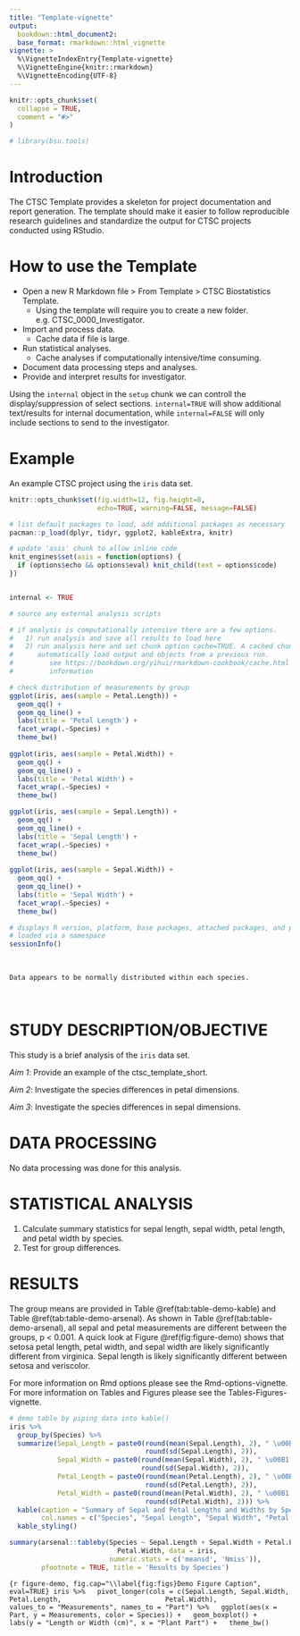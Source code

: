 ```yaml
---
title: "Template-vignette"
output: 
  bookdown::html_document2: 
  base_format: rmarkdown::html_vignette
vignette: >
  %\VignetteIndexEntry{Template-vignette}
  %\VignetteEngine{knitr::rmarkdown}
  %\VignetteEncoding{UTF-8}
---
```


```r
knitr::opts_chunk$set(
  collapse = TRUE,
  comment = "#>"
)
```

```r
# library(bsu.tools)
```

# Introduction  

The CTSC Template provides a skeleton for project documentation and report generation. The template should make it easier to follow reproducible research guidelines and standardize the output for CTSC projects conducted using RStudio.  

# How to use the Template  

* Open a new R Markdown file > From Template > CTSC Biostatistics Template.  
  + Using the template will require you to create a new folder. e.g. CTSC_0000_Investigator.  
* Import and process data.  
  + Cache data if file is large.  
* Run statistical analyses.  
  + Cache analyses if computationally intensive/time consuming.  
* Document data processing steps and analyses.  
* Provide and interpret results for investigator.  

Using the `internal` object in the `setup` chunk we can controll the display/suppression of select sections. `internal=TRUE` will show additional text/results for internal documentation, while `internal=FALSE` will only include sections to send to the investigator.  

# Example  

An example CTSC project using the `iris` data set.  

```r
knitr::opts_chunk$set(fig.width=12, fig.height=8,
                      echo=TRUE, warning=FALSE, message=FALSE)

# list default packages to load, add additional packages as necessary
pacman::p_load(dplyr, tidyr, ggplot2, kableExtra, knitr)

# update 'asis' chunk to allow inline code
knit_engines$set(asis = function(options) {
  if (options$echo && options$eval) knit_child(text = options$code)
})


internal <- TRUE
```

```r
# source any external analysis scripts

# if analysis is computationally intensive there are a few options.
#   1) run analysis and save all results to load here
#   2) run analysis here and set chunk option cache=TRUE. A cached chunk will
#      automatically load output and objects from a previous run.
#         see https://bookdown.org/yihui/rmarkdown-cookbook/cache.html for more 
#         information

# check distribution of measurements by group
ggplot(iris, aes(sample = Petal.Length)) +
  geom_qq() +
  geom_qq_line() +
  labs(title = 'Petal Length') +
  facet_wrap(.~Species) +
  theme_bw()
                   
ggplot(iris, aes(sample = Petal.Width)) +
  geom_qq() +
  geom_qq_line() +
  labs(title = 'Petal Width') +
  facet_wrap(.~Species) +
  theme_bw()

ggplot(iris, aes(sample = Sepal.Length)) +
  geom_qq() +
  geom_qq_line() +
  labs(title = 'Sepal Length') +
  facet_wrap(.~Species) +
  theme_bw()
                   
ggplot(iris, aes(sample = Sepal.Width)) +
  geom_qq() +
  geom_qq_line() +
  labs(title = 'Sepal Width') +
  facet_wrap(.~Species) +
  theme_bw()

```


```r
# displays R version, platform, base packages, attached packages, and packages
# loaded via a namespace
sessionInfo()
```

<br>

```asis
Data appears to be normally distributed within each species.
```

<br>

# STUDY DESCRIPTION/OBJECTIVE

This study is a brief analysis of the `iris` data set.
 
*Aim 1*: Provide an example of the ctsc_template_short.

*Aim 2*: Investigate the species differences in petal dimensions.

*Aim 3*: Investigate the species differences in sepal dimensions.


# DATA PROCESSING

No data processing was done for this analysis.

# STATISTICAL ANALYSIS

1. Calculate summary statistics for sepal length, sepal width, petal length, and petal width by species.  
2. Test for group differences.


# RESULTS

The group means are provided in Table \@ref(tab:table-demo-kable) and Table \@ref(tab:table-demo-arsenal). As shown in Table \@ref(tab:table-demo-arsenal), all sepal and petal measurements are different between the groups, p < 0.001. A quick look at Figure \@ref(fig:figure-demo) shows that setosa petal length, petal width, and sepal width are likely significantly different from virginica. Sepal length is likely significantly different between setosa and veriscolor.  

For more information on Rmd options please see the Rmd-options-vignette.  
For more information on Tables and Figures please see the Tables-Figures-vignette.  

```r
# demo table by piping data into kable()
iris %>%
  group_by(Species) %>%
  summarize(Sepal_Length = paste0(round(mean(Sepal.Length), 2), " \u00B1 ", 
                                  round(sd(Sepal.Length), 2)),
            Sepal_Width = paste0(round(mean(Sepal.Width), 2), " \u00B1 ", 
                                 round(sd(Sepal.Width), 2)),
            Petal_Length = paste0(round(mean(Petal.Length), 2), " \u00B1 ", 
                                  round(sd(Petal.Length), 2)),
            Petal_Width = paste0(round(mean(Petal.Width), 2), " \u00B1 ", 
                                  round(sd(Petal.Width), 2))) %>%
  kable(caption = "Summary of Sepal and Petal Lengths and Widths by Species",
        col.names = c("Species", "Sepal Length", "Sepal Width", "Petal Length", "Petal Width")) %>%
  kable_styling()
```

```r
summary(arsenal::tableby(Species ~ Sepal.Length + Sepal.Width + Petal.Length +
                           Petal.Width, data = iris, 
                         numeric.stats = c('meansd', 'Nmiss')), 
        pfootnote = TRUE, title = 'Results by Species')
```

```{r figure-demo, fig.cap="\\label{fig:figs}Demo Figure Caption", eval=TRUE}
iris %>%
  pivot_longer(cols = c(Sepal.Length, Sepal.Width, Petal.Length, 
                        Petal.Width),
               values_to = "Measurements", names_to = "Part") %>%
  ggplot(aes(x = Part, y = Measurements, color = Species)) +
  geom_boxplot() + 
  labs(y = "Length or Width (cm)", x = "Plant Part") +
  theme_bw()
```
